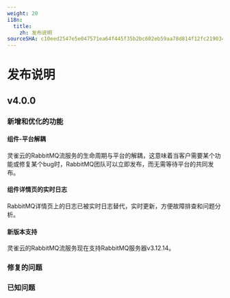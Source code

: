 ```yaml
---
weight: 20
i18n:
  title:
    zh: 发布说明
sourceSHA: c10eed2547e5e047571ea64f445f35b2bc602eb59aa78d814f12fc2190340031
---
```


# 发布说明

## v4.0.0

### 新增和优化的功能

#### 组件-平台解耦

灵雀云的RabbitMQ流服务的生命周期与平台的解耦，这意味着当客户需要某个功能或修复某个bug时，RabbitMQ团队可以立即发布，而无需等待平台的共同发布。

#### 组件详情页的实时日志

RabbitMQ详情页上的日志已被实时日志替代，实时更新，方便故障排查和问题分析。

#### 新版本支持

灵雀云的RabbitMQ流服务现在支持RabbitMQ服务器v3.12.14。

### 修复的问题

### 已知问题

